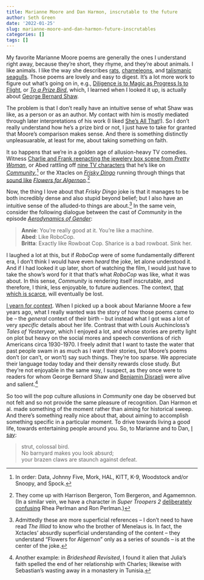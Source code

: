 ```yaml
---
title: Marianne Moore and Dan Harmon, inscrutable to the future
author: Seth Green
date: '2022-01-25'
slug: marianne-moore-and-dan-harmon-future-inscrutables
categories: []
tags: []
---
```


My favorite Marianne Moore poems are generally the ones I understand right away, because they're short, they rhyme, and they're about animals. I like animals. I like the way she describes [rats](https://www.poetryfoundation.org/poetrymagazine/browse?contentId=13107), [chameleons](https://www.poetrynook.com/poem/chameleon-1), and [talismanic seagulls](https://poets.org/poem/talisman). Those poems are lovely and easy to digest. It's a lot more work to figure out what's going on in, e.g., [Diligence is to Magic as Progress Is to Flight](https://blakeleitchpoetry.com/2019/09/09/perspective-diligence-is-to-magic-as-progress-is-to-flight-by-marianne-moore/), or [_To a Prize Bird_](https://www.poetrynook.com/poem/prize-bird), which, I learned when I looked it up, is actually about [George Bernard Shaw](https://moore123.com/2011/11/09/george-bernard-shaw-prize-bird-j-b-kerfoot/). 

The problem is that I don't really have an intuitive sense of what Shaw was like, as a person or as an author. My contact with him is mostly mediated through later interpretations of his work (I liked [She's All That](https://en.wikipedia.org/wiki/She%27s_All_That)!). So I don't really understand how he's a prize bird or not, I just have to take for granted that Moore's comparison makes sense. And there is something distinctly unpleasuarable, at least for me, about taking something on faith.

It so happens that we're in a golden age of allusion-heavy TV comedies. Witness [Charlie and Frank reenacting the jewelery box scene from _Pretty Woman_](https://youtu.be/X2W871gZitU?t=131), or Abed rattling off [nine TV characters](https://tvtropes.org/pmwiki/pmwiki.php/Recap/CommunityS2E19CriticalFilmStudies) that he's like on [_Community_](https://en.wikipedia.org/wiki/It%27s_Always_Sunny_in_Philadelphia),^[In order: Data, Johnny Five, Mork, HAL, KITT, K-9, Woodstock and/or Snoopy, and Spock.] or the Xtacles on [_Frisky Dingo_](https://en.wikipedia.org/wiki/Frisky_Dingo) running through things that [sound like](https://www.youtube.com/watch?v=MjQUIxPXuXQ) [_Flowers for Algernon_](https://en.wikipedia.org/wiki/Flowers_for_Algernon).^[They come up with Harrison Bergeron, Tom Bergeron, and Agamemnon. (In a similar vein, we have a character in _Super Troopers 2_ [deliberately confusing](https://www.youtube.com/watch?v=GfeC2HxziqI) Rhea Perlman and Ron Perlman.)] 

Now, the thing I love about that _Frisky Dingo_ joke is that it manages to be both incredibly dense and also stupid beyond belief; but I also have an intuitive sense of the alluded-to things are about.^[Admittedly these are more superficial references -- I don't need to have read _The Illiad_ to know who the brother of Menelaus is. In fact, the Xctacles' absurdly superficial understanding of the content -- they understand "Flowers for Algernon" only as a series of sounds -- is at the center of the joke.] In the same vein, consider the following dialogue between the cast of _Community_ in the episode [_Aerodynamics of Gender_](https://www.imdb.com/title/tt1640872/quotes/qt3100365):

> | **Annie**: You're really good at it. You're like a machine.
> | **Abed**: Like RoboCop.
> | **Britta**: Exactly like Rowboat Cop. Sharice is a bad rowboat. Sink her.

I laughed a lot at this, but if _RoboCop_ were of some fundamentally different era, I don't think I would have even _heard_ the joke, let alone understood it. And if I had looked it up later, short of watching the film, I would just have to take the show's word for it that that's what _RoboCop_ was like, what it was about. In this sense, _Community_ is rendering itself inscrutable, and therefore, I think, less enjoyable, to future audiences. The context, [that which is scarce](https://marginalrevolution.com/marginalrevolution/2021/12/context-is-that-which-is-scarce.html), will eventually be lost.

[I yearn for context](https://setharielgreen.com/2020/05/25/the-pleasure-of-the-appendices-of-the-lord-of-the-rings/). When I picked up a book about Marianne Moore a few years ago, what I really wanted was the story of how those poems came to be -- the _general_ context of their birth -- but instead what I got was a lot of very _specific_ details about her life.  Contrast that with Louis Auchincloss's _Tales of Yesteryear_, which I enjoyed a lot, and whose stories are pretty light on plot but heavy on the social mores and speech conventions of rich Americans circa 1930-1970. I freely admit that I want to taste the water that past people swam in as much as I want their stories, but Moore's poems don't (or can't, or won't) say such things. They're too sparse. We appreciate their language today today and their density rewards close study. But they're not enjoyable in the same way, I suspect, as they once were to readers for whom George Bernard Shaw and [Benjamin Disraeli](https://blakeleitchpoetry.com/2019/05/14/perspective-to-a-strategist-by-marianne-moore/) were alive and salient.^[Another example: in _Brideshead Revisited_, I found it alien that Julia's faith spelled the end of her relationship with Charles; likewise with Sebastian's wasting away in a monastery in Tunisia.]

So too will the pop culture allusions in _Community_ one day be observed but not felt and so not provide the same pleasure of recognition. Dan Harmon et al. made something of the moment rather than aiming for historical sweep. And there's something really nice about that, about aiming to accomplish something specific in a particular moment. To drive towards living a good life, towards entertaining people around you. So, to Marianne and to Dan, [I say](https://www.poetrynook.com/poem/prize-bird):

> | strut, colossal bird.
> | No barnyard makes you look absurd;
> | your brazen claws are staunch against defeat.

>


